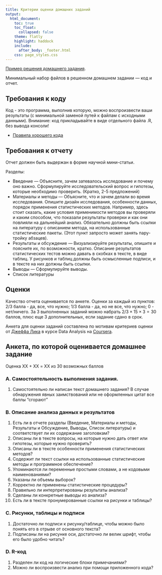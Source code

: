 ```yaml
---
title: Критерии оценки домашних заданий
output:
  html_document:
    toc: true
    toc_float:
      collapsed: false
    theme: flatly
    highlight: haddock
    include:
      after_body: _footer.html
    css: page_styles.css
---
```


[Пример решения домашнего задания](example-report.zip).

Минимальный набор файлов в решенном домашнем задании --- код и отчет.

## Требования к коду

Код - это программа, выполнив которую, можно воспроизвести ваши результаты (с минимальной заменой путей к файлам с исходными данными). Внимание: код прикладывайте в виде отдельного файла .R, без вывода консоли!

- [Правила хорошего кода](coding_practices.html)

## Требования к отчету

Отчет должен быть выдержан в форме научной мини-статьи.

Разделы:

- Введение --- Объясните, зачем затевалось исследование и почему оно важно. Сформулируйте исследовательский вопрос и гипотезы, которые необходимо проверить. (Кратко, 2-5 предложений)
- Материалы и методы --- Объясните, что и зачем делали во время исследования. Опишите дизайн исследования, особенности данных, порядок применения статистических методов. Например, здесь стоит сказать, какие условия применимости методов вы проверяли и каким способом, что показали результаты проверки и как они повлияли на дальнейший анализ. Обязательно должны быть ссылки на литературу с описанием метода, на использованные статистические пакеты. (Этот пункт запросто может занять пару-тройку абзацев).
- Результаты и обсуждение --- Визуализируйте результаты, опишите и поясните их, по возможности, кратко. Описание результатов статистических тестов можно давать в скобках в тексте, в виде таблиц. У рисунков и таблиц должны быть осмысленные подписи, и в тексте на них должны быть ссылки.
- Выводы --- Сформулируйте выводы.
- Список литературы

## Оценки 

Качество отчета оценивается по анкете. Оценки за каждый из пунктов: 2/3 балла - да, все, что нужно; 1/3 балла - да, но не все, что нужно; 0 - нет/ничего. За 3 выполненных заданий можно набрать $2/3 \times 15 \times 3 = 30$ баллов, плюс еще 3 дополнительных, если задание сдано в срок.

Анкета для оценки заданий составлена по мотивам критериев оценки от [Джеффа Лика](http://www.biostat.jhsph.edu/~jleek/research.html) в курсе Data Analysis на [Coursera](http:/coursera.org).

## Анкета, по которой оценивается домашнее задание

Оценка ХХ + ХХ = XX из 30 возможных баллов

### A. Самостоятельность выполнения задания.

1. Самостоятельно ли написан текст домашнего задания? В случае обнаружения явных заимствований или не оформленных цитат все баллы "сгорают"

### B. Описание анализа данных и результатов

1. Есть ли в отчете разделы (Введение, Материалы и методы, Результаты и Обсуждение, Выводы, Список литературы) и соответствует ли их содержание заголовкам?
2. Описаны ли в тексте вопросы, на которые нужно дать ответ или гипотезы, которые нужно проверить?
3. Описаны ли в тексте особенности применения статистических методов?
4. Содержит ли текст ссылки на использованные статистические методы и программное обеспечение?
5. Упоминаются ли переменные простыми словами, а не кодовыми наименованиями?
6. Указаны ли объемы выборок?
7. Корректно ли применены статистические процедуры?
8. Правильно ли интерпретированы результаты анализа?
9. Сделаны ли конкретные выводы из анализа?
10. Есть ли в тексте пронумерованные ссылки на рисунки и таблицы?

### C. Рисунки, таблицы и подписи

1. Достаточно ли подписи к рисунку/таблице, чтобы можно было понять его в отрыве от основного текста?
2. Подписаны ли на рисунке оси, достаточно ли велик шрифт, чтобы его было удобно читать?

### D. R-код

1. Разделен ли код на логические блоки примечаниями?
2. Можно ли воспроизвести анализ при помощи приложенного кода? 

